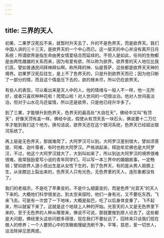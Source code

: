 ```yaml
---
---
---
```

title: 三界的天人
---




初果、二果罗汉死后不来，就暂时升天去了，升的不是色界天，而是欲界天。我们中国人讲的三十三天，是欲界天的一个中心而已。这一层天的中心并没有离开日月系统；所谓欲界是指生命由男女情爱结合而延续的。不但人是如此，任何的生物都是由两性雌雄的关系而来，因为有爱有欲，所以称为欲界。欲界里的天人地位比我们高，譬如普通民间拜神拜仙啊，称所拜的神、仙是菩萨，这些都是欲界天天神的境界。初果罗汉死后往生，是上不了色界天的，只是升到欲界天而已；因为他只断了一部分的情，而且这个情是压下去的，欲的根未尽，所以仍在欲界天。

有些人的表现，可以看出来是天人中的人，他的情绪与一般人不一样，他一无所好，或者只喜欢种种花啦！爬爬山啦！对人世间的一切很淡泊。他对人世间虽淡泊，但对于山水花鸟还留情，所以还是欲界，只是他已经升华多了。

到了三果，才能够升到色界天，色界天的最高处“大自在天”，佛经中又叫“有顶天”，好像天顶有盖一样。佛经中说，假使从有顶天丢一块石头，佛说要十二万亿年才能到我们这个地方。换句话说，欲界天还在这个银河系统，色界天已经超出银河系统了。

再上层是无色界天，那就难爬了，大阿罗汉可以到。大阿罗汉差别很大，譬如须菩提、阿难、迦叶尊者，有时也称大阿罗汉。严格讲起来，释迦牟尼佛也是大阿罗汉，不过，他这个大阿罗汉就大了，大到叫如来了，所以到达大阿罗汉的境界很难很难。我常鼓励爱写小说的青年同学们，可以写一本三界中的婚姻故事，一定畅销；譬如欲界人道小孩出生是从女性下生的，到了色界天，有的是从男人肩膀上生，从坐膝边上裂出来的，色界天人只有光色，无色界里的天人，连形象都没有了。

我们的老祖宗，不是吃了苹果变的，不是什么细菌变的，而是色界“光音天”的天人下来的。大概他们科学很发达，到太空来探险，他们一身有光，又不要吃东西，飞来飞去。可是有一次尝了一下地味，大概是盐巴，吃了以后身体变重了，飞不起来，所以就留下来了。这就是这个地球上人种的开始。光音天的人又是无色界里下来的，至于无色界的人种从哪里来，佛说不可说，那就要推到原人论去了。这些都是大问题，佛经里头这些问题多得很，现在我们不要扯远了，回转来只谈我们现在做人的修养；一个人要把心中的贪瞋痴慢疑洗刷干净，平等，慈悲，爱一切世人，设法除掉见思两惑。